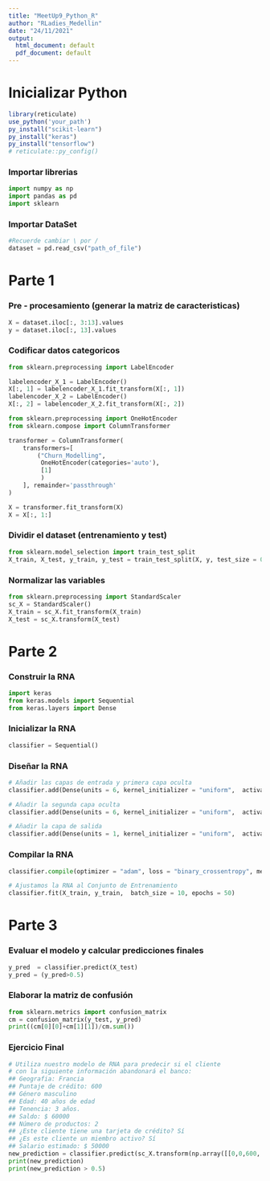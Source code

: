 ---
title: "MeetUp9_Python_R"
author: "RLadies_Medellin"
date: "24/11/2021"
output:
  html_document: default
  pdf_document: default
---


# Inicializar Python
```{r setup, warning = FALSE}
library(reticulate)
use_python('your_path')
py_install("scikit-learn")
py_install("keras")
py_install("tensorflow")
# reticulate::py_config()
```

### Importar librerias
```{python, warning = FALSE}
import numpy as np
import pandas as pd
import sklearn
```

### Importar DataSet
```{python, warning = FALSE}
#Recuerde cambiar \ por /
dataset = pd.read_csv("path_of_file")
```

# Parte 1
### Pre - procesamiento (generar la matriz de caracteristicas)
```{python, warning = FALSE}
X = dataset.iloc[:, 3:13].values
y = dataset.iloc[:, 13].values
```

### Codificar datos categoricos
```{python, warning = FALSE}
from sklearn.preprocessing import LabelEncoder

labelencoder_X_1 = LabelEncoder()
X[:, 1] = labelencoder_X_1.fit_transform(X[:, 1])
labelencoder_X_2 = LabelEncoder()
X[:, 2] = labelencoder_X_2.fit_transform(X[:, 2])
```

```{python, warning = FALSE}
from sklearn.preprocessing import OneHotEncoder
from sklearn.compose import ColumnTransformer

transformer = ColumnTransformer(
    transformers=[
        ("Churn_Modelling",        
         OneHotEncoder(categories='auto'), 
         [1]            
         )
    ], remainder='passthrough'
)

X = transformer.fit_transform(X)
X = X[:, 1:]
```

### Dividir el dataset (entrenamiento y test)
```{python, warning = FALSE}
from sklearn.model_selection import train_test_split
X_train, X_test, y_train, y_test = train_test_split(X, y, test_size = 0.2, random_state = 0)
```

### Normalizar las variables
```{python, warning = FALSE}
from sklearn.preprocessing import StandardScaler
sc_X = StandardScaler()
X_train = sc_X.fit_transform(X_train)
X_test = sc_X.transform(X_test)
```

# Parte 2
### Construir la RNA
```{python, warning = FALSE, message = FALSE, echo = FALSE}
import keras
from keras.models import Sequential
from keras.layers import Dense
```

### Inicializar la RNA
```{python, warning = FALSE}
classifier = Sequential()
```

### Diseñar la RNA
```{python, warning = FALSE}
# Añadir las capas de entrada y primera capa oculta
classifier.add(Dense(units = 6, kernel_initializer = "uniform",  activation = "relu", input_dim = 11))

# Añadir la segunda capa oculta
classifier.add(Dense(units = 6, kernel_initializer = "uniform",  activation = "relu"))

# Añadir la capa de salida
classifier.add(Dense(units = 1, kernel_initializer = "uniform",  activation = "sigmoid"))
```

### Compilar la RNA
```{python, warning = FALSE, message = FALSE}
classifier.compile(optimizer = "adam", loss = "binary_crossentropy", metrics = ["accuracy"])

# Ajustamos la RNA al Conjunto de Entrenamiento
classifier.fit(X_train, y_train,  batch_size = 10, epochs = 50)
```

# Parte 3
### Evaluar el modelo y calcular predicciones finales
```{python, warning = FALSE}
y_pred  = classifier.predict(X_test)
y_pred = (y_pred>0.5)
```

### Elaborar la matriz de confusión
```{python, warning = FALSE}
from sklearn.metrics import confusion_matrix
cm = confusion_matrix(y_test, y_pred)
print((cm[0][0]+cm[1][1])/cm.sum())
```

### Ejercicio Final
```{python, warning = FALSE}
# Utiliza nuestro modelo de RNA para predecir si el cliente 
# con la siguiente información abandonará el banco:
## Geografia: Francia
## Puntaje de crédito: 600
## Género masculino
## Edad: 40 años de edad
## Tenencia: 3 años.
## Saldo: $ 60000
## Número de productos: 2
## ¿Este cliente tiene una tarjeta de crédito? Sí
## ¿Es este cliente un miembro activo? Sí
## Salario estimado: $ 50000
new_prediction = classifier.predict(sc_X.transform(np.array([[0,0,600, 1, 40, 3, 60000, 2, 1, 1, 50000]])))
print(new_prediction)
print(new_prediction > 0.5)
```

